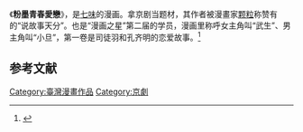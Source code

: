 {{擴充|time=2015-02-27T23:36:51+00:00}}
《'''粉墨青春愛戀'''》，是[[七味|七味]]的漫画。拿京剧当题材，其作者被漫畫家[[颗粒_(漫画家)|颗粒]]称赞有的“说故事天分”。也是“漫画之星”第二届的学员，漫画里称呼女主角叫“武生”、男主角叫“小旦”，第一卷是司徒羽和孔齐明的恋爱故事。<ref>{{Cite news|url=http://news.comicyu.com/2013/07/10/117544.html|title=京剧题材少女漫画《粉墨青春爱恋》甜蜜上市|language=zh-cn|publisher=中国动漫综合门户|author=薇晓|date=2013-07-10|accessdate=2015-02-28|archive-date=2016-03-05|archive-url=https://web.archive.org/web/20160305022938/http://news.comicyu.com/2013/07/10/117544.html|dead-url=no}}</ref>
== 参考文献 ==
{{Reflist}}

[[Category:臺灣漫畫作品|Category:臺灣漫畫作品]]
[[Category:京劇|Category:京劇]]